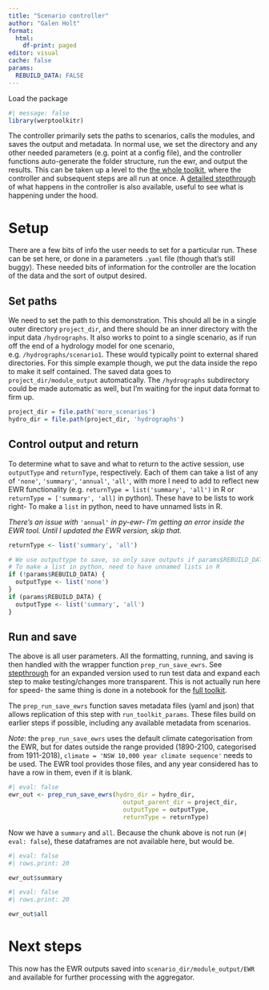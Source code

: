 ```yaml
---
title: "Scenario controller"
author: "Galen Holt"
format:
  html:
    df-print: paged
editor: visual
cache: false
params:
  REBUILD_DATA: FALSE
---
```


Load the package

```r
#| message: false
library(werptoolkitr)
```

The controller primarily sets the paths to scenarios, calls the modules, and saves the output and metadata. In normal use, we set the directory and any other needed parameters (e.g. point at a config file), and the controller functions auto-generate the folder structure, run the ewr, and output the results. This can be taken up a level to the [the whole toolkit](../full_toolkit/full_toolkit_overview.qmd), where the controller and subsequent steps are all run at once. A [detailed stepthrough](controller_ewr_stepthrough.qmd) of what happens in the controller is also available, useful to see what is happening under the hood.

# Setup

There are a few bits of info the user needs to set for a particular run. These can be set here, or done in a parameters `.yaml` file (though that's still buggy). These needed bits of information for the controller are the location of the data and the sort of output desired.

## Set paths

We need to set the path to this demonstration. This should all be in a single outer directory `project_dir`, and there should be an inner directory with the input data `/hydrographs`. It also works to point to a single scenario, as if run off the end of a hydrology model for one scenario, e.g. `/hydrographs/scenario1`. These would typically point to external shared directories. For this simple example though, we put the data inside the repo to make it self contained. The saved data goes to `project_dir/module_output` automatically. The `/hydrographs` subdirectory could be made automatic as well, but I'm waiting for the input data format to firm up.

```r
project_dir = file.path('more_scenarios')
hydro_dir = file.path(project_dir, 'hydrographs')
```

## Control output and return

To determine what to save and what to return to the active session, use `outputType` and `returnType`, respectively. Each of them can take a list of any of `'none'`, `'summary'`, `'annual'`, `'all'`, with more I need to add to reflect new EWR functionality (e.g. `returnType = list('summary', 'all')` in R or `returnType = ['summary', 'all]` in python). These have to be lists to work right- To make a `list` in python, need to have unnamed lists in R.

*There's an issue with* `'annual'` *in py-ewr- I'm getting an error inside the EWR tool. Until I updated the EWR version, skip that.*

```r
returnType <- list('summary', 'all')

# We use outputtype to save, so only save outputs if params$REBUILD_DATA is TRUE
# To make a list in python, need to have unnamed lists in R
if (!params$REBUILD_DATA) {
  outputType <- list('none')
}
if (params$REBUILD_DATA) {
  outputType <- list('summary', 'all')
}
```

## Run and save

The above is all user parameters. All the formatting, running, and saving is then handled with the wrapper function `prep_run_save_ewrs`. See [stepthrough](controller_ewr_stepthrough.qmd) for an expanded version used to run test data and expand each step to make testing/changes more transparent. This is not actually run here for speed- the same thing is done in a notebook for the [full toolkit](../full_toolkit/WERP_toolkit_save_steps.qmd).

The `prep_run_save_ewrs` function saves metadata files (yaml and json) that allows replication of this step with `run_toolkit_params`. These files build on earlier steps if possible, including any available metadata from scenarios.

*Note*: the `prep_run_save_ewrs` uses the default climate categorisation from the EWR, but for dates outside the range provided (1890-2100, categorised from 1911-2018), `climate = 'NSW 10,000 year climate sequence'` needs to be used. The EWR tool provides those files, and any year considered has to have a row in them, even if it is blank.

```r
#| eval: false
ewr_out <- prep_run_save_ewrs(hydro_dir = hydro_dir, 
                                output_parent_dir = project_dir, 
                                outputType = outputType, 
                                returnType = returnType)
```

Now we have a `summary` and `all`. Because the chunk above is not run (`#| eval: false`), these dataframes are not available here, but would be.

```r
#| eval: false
#| rows.print: 20

ewr_out$summary
```

```r
#| eval: false
#| rows.print: 20

ewr_out$all
```

# Next steps

This now has the EWR outputs saved into `scenario_dir/module_output/EWR` and available for further processing with the aggregator.
